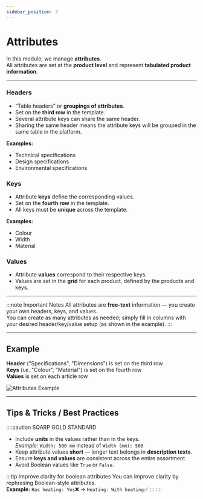 ```yaml
--- 
sidebar_position: 3
---
```


# Attributes

In this module, we manage **attributes**.  
All attributes are set at the **product level** and represent **tabulated product information**.

---

### Headers
- “Table headers” or **groupings of attributes**.
- Set on the **third row** in the template.
- Several attribute keys can share the same header.
- Sharing the same header means the attribute keys will be grouped in the same table in the platform.  

**Examples:**  
- Technical specifications  
- Design specifications
- Environmental specifications

### Keys
- Attribute **keys** define the corresponding values.
- Set on the **fourth row** in the template.
- All keys must be **unique** across the template.  

**Examples:**  
- Colour  
- Width  
- Material

### Values
- Attribute **values** correspond to their respective keys.
- Values are set in the **grid** for each product, defined by the products and keys.

---

:::note Important Notes
All attributes are **free-text** information — you create your own headers, keys, and values.  
You can create as many attributes as needed; simply fill in columns with your desired header/key/value setup (as shown in the example).
:::

---

## Example

**Header** ("Specifications", "Dimensions") is set on the third row   
**Keys** (i.e. "Colour", "Material") is set on the fourth row   
**Values** is set on each article row

![Attributes Example](../images/attributes_1.png)

---

## Tips & Tricks / Best Practices

::::caution SQARP GOLD STANDARD
- Include **units** in the values rather than in the keys.  
  _Example:_ `Width: 500 mm` instead of `Width (mm): 500`  
- Keep attribute values **short** — longer text belongs in **description texts**.  
- Ensure **keys and values** are consistent across the entire assortment.  
- Avoid Boolean values like `True` or `False`.

:::tip Improve clarity for boolean attributes
You can improve clarity by rephrasing Boolean-style attributes.  
**Example:** `Has heating: Yes`❌ → `Heating: With heating`✅
:::
::::
